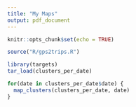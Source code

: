 ```yaml
---
title: "My Maps"
output: pdf_document
---
```


```r
knitr::opts_chunk$set(echo = TRUE)
```

```r
source("R/gps2trips.R")

library(targets)
tar_load(clusters_per_date)

for(date in clusters_per_date$date) {
  map_clusters(clusters_per_date, date)
}
```


